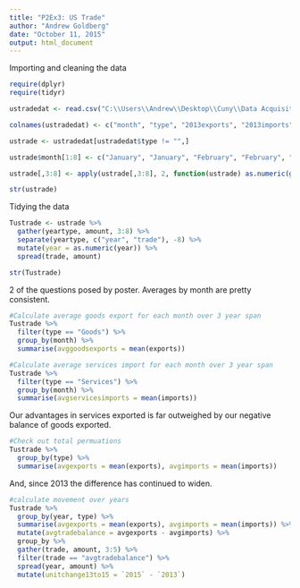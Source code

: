 ```yaml
---
title: "P2Ex3: US Trade"
author: "Andrew Goldberg"
date: "October 11, 2015"
output: html_document
---
```


Importing and cleaning the data
```r
require(dplyr)
require(tidyr)

ustradedat <- read.csv("C:\\Users\\Andrew\\Desktop\\Cuny\\Data Acquisition\\Project 2\\Ex3USTrade\\ustrade.csv", stringsAsFactors = FALSE)

colnames(ustradedat) <- c("month", "type", "2013exports", "2013imports", "2014exports", "2014imports", "2015exports", "2015imports")

ustrade <- ustradedat[ustradedat$type != "",]

ustrade$month[1:8] <- c("January", "January", "February", "February", "March", "March", "April", "April")

ustrade[,3:8] <- apply(ustrade[,3:8], 2, function(ustrade) as.numeric(gsub(",","", ustrade)))

str(ustrade)
```


Tidying the data
```r
Tustrade <- ustrade %>%
  gather(yeartype, amount, 3:8) %>%
  separate(yeartype, c("year", "trade"), -8) %>%
  mutate(year = as.numeric(year)) %>%
  spread(trade, amount)

str(Tustrade)
```

2 of the questions posed by poster. Averages by month are pretty consistent. 
```r
#Calculate average goods export for each month over 3 year span
Tustrade %>%
  filter(type == "Goods") %>%
  group_by(month) %>%
  summarise(avggoodsexports = mean(exports))

#Calculate average services import for each month over 3 year span
Tustrade %>%
  filter(type == "Services") %>%
  group_by(month) %>%
  summarise(avgservicesimports = mean(imports))
```

Our advantages in services exported is far outweighed by our negative balance of goods exported.
```r
#Check out total permuations
Tustrade %>%
  group_by(type) %>%
  summarise(avgexports = mean(exports), avgimports = mean(imports))
```

And, since 2013 the difference has continued to widen.
```r
#calculate movement over years
Tustrade %>%
  group_by(year, type) %>%
  summarise(avgexports = mean(exports), avgimports = mean(imports)) %>%
  mutate(avgtradebalance = avgexports - avgimports) %>%
  group_by %>%
  gather(trade, amount, 3:5) %>%
  filter(trade == "avgtradebalance") %>%
  spread(year, amount) %>%
  mutate(unitchange13to15 = `2015` - `2013`)
```
